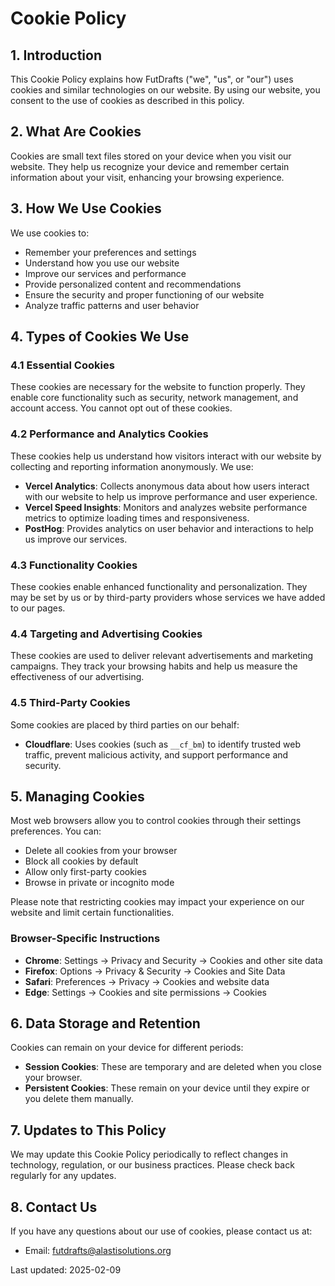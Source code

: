 # Cookie Policy

## 1. Introduction

This Cookie Policy explains how FutDrafts ("we", "us", or "our") uses cookies and similar technologies on our website. By using our website, you consent to the use of cookies as described in this policy.

## 2. What Are Cookies

Cookies are small text files stored on your device when you visit our website. They help us recognize your device and remember certain information about your visit, enhancing your browsing experience.

## 3. How We Use Cookies

We use cookies to:

- Remember your preferences and settings
- Understand how you use our website
- Improve our services and performance
- Provide personalized content and recommendations
- Ensure the security and proper functioning of our website
- Analyze traffic patterns and user behavior

## 4. Types of Cookies We Use

### 4.1 Essential Cookies

These cookies are necessary for the website to function properly. They enable core functionality such as security, network management, and account access. You cannot opt out of these cookies.

### 4.2 Performance and Analytics Cookies

These cookies help us understand how visitors interact with our website by collecting and reporting information anonymously. We use:

- **Vercel Analytics**: Collects anonymous data about how users interact with our website to help us improve performance and user experience.
- **Vercel Speed Insights**: Monitors and analyzes website performance metrics to optimize loading times and responsiveness.
- **PostHog**: Provides analytics on user behavior and interactions to help us improve our services.

### 4.3 Functionality Cookies

These cookies enable enhanced functionality and personalization. They may be set by us or by third-party providers whose services we have added to our pages.

### 4.4 Targeting and Advertising Cookies

These cookies are used to deliver relevant advertisements and marketing campaigns. They track your browsing habits and help us measure the effectiveness of our advertising.

### 4.5 Third-Party Cookies

Some cookies are placed by third parties on our behalf:

- **Cloudflare**: Uses cookies (such as `__cf_bm`) to identify trusted web traffic, prevent malicious activity, and support performance and security.

## 5. Managing Cookies

Most web browsers allow you to control cookies through their settings preferences. You can:

- Delete all cookies from your browser
- Block all cookies by default
- Allow only first-party cookies
- Browse in private or incognito mode

Please note that restricting cookies may impact your experience on our website and limit certain functionalities.

### Browser-Specific Instructions

- **Chrome**: Settings → Privacy and Security → Cookies and other site data
- **Firefox**: Options → Privacy & Security → Cookies and Site Data
- **Safari**: Preferences → Privacy → Cookies and website data
- **Edge**: Settings → Cookies and site permissions → Cookies

## 6. Data Storage and Retention

Cookies can remain on your device for different periods:

- **Session Cookies**: These are temporary and are deleted when you close your browser.
- **Persistent Cookies**: These remain on your device until they expire or you delete them manually.

## 7. Updates to This Policy

We may update this Cookie Policy periodically to reflect changes in technology, regulation, or our business practices. Please check back regularly for any updates.

## 8. Contact Us

If you have any questions about our use of cookies, please contact us at:

- Email: futdrafts@alastisolutions.org

Last updated: 2025-02-09